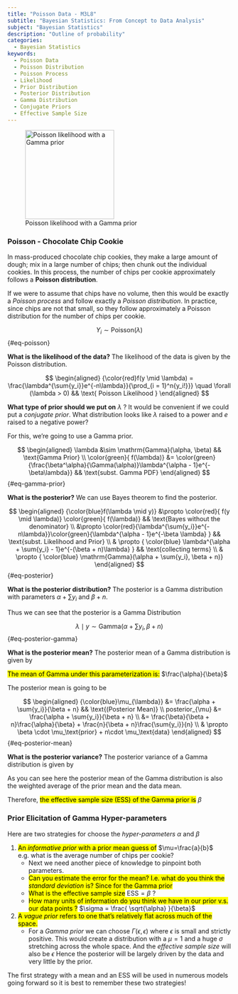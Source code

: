 ```yaml
---
title: "Poisson Data - M3L8"
subtitle: "Bayesian Statistics: From Concept to Data Analysis"
subject: "Bayesian Statistics"
description: "Outline of probability"
categories:
  - Bayesian Statistics
keywords:
  - Poisson Data
  - Poisson Distribution
  - Poisson Process
  - Likelihood
  - Prior Distribution
  - Posterior Distribution
  - Gamma Distribution
  - Conjugate Priors
  - Effective Sample Size
---
```


![Poisson likelihood with a Gamma prior](images/c1l08-ss-01-poisson-data.png){#fig-poisson-likelihood-gamma-prior .column-margin width="200px"}


::: {#exp-chocolate-chip}
### Poisson - Chocolate Chip Cookie

In mass-produced chocolate chip cookies, they make a large amount of dough; mix in a large number of chips; then chunk out the individual cookies. In this process, the number of chips per cookie approximately follows a **Poisson distribution**.

If we were to assume that chips have no volume, then this would be exactly a *Poisson process* and follow exactly a *Poisson distribution*. In practice, since chips are not that small, so they follow approximately a Poisson distribution for the number of chips per cookie.
:::

$$
Y_i \sim \mathrm{Poisson}(\lambda)
$$ {#eq-poisson}

[**What is the likelihood of the data?**]{.column-margin} The likelihood of the data is given by the Poisson distribution.

$$
\begin{aligned}
{\color{red}f(y \mid \lambda) = \frac{\lambda^{\sum{y_i}}e^{-n\lambda}}{\prod_{i = 1}^n{y_i!}}} \quad \forall (\lambda > 0) && \text{ Poisson Likelihood } 
\end{aligned}
$$

[**What type of prior should we put on** $\lambda$ ?]{.column-margin} It would be convenient if we could put a *conjugate prior*. What distribution looks like $\lambda$ raised to a power and $e$ raised to a negative power?

For this, we're going to use a Gamma prior.

$$
\begin{aligned} \lambda &\sim \mathrm{Gamma}(\alpha, \beta) && \text{Gamma Prior} \\ \color{green}{ f(\lambda)} &= \color{green}{\frac{\beta^\alpha}{\Gamma(\alpha)}\lambda^{\alpha - 1}e^{-\beta\lambda}} && \text{subst. Gamma PDF} \end{aligned}
$$ {#eq-gamma-prior}

[**What is the posterior?**]{.column-margin} We can use Bayes theorem to find the posterior.

$$
\begin{aligned} {\color{blue}f(\lambda \mid y)} &\propto \color{red}{ f(y \mid \lambda)} \color{green}{ f(\lambda)} && \text{Bayes without the denominator} \\ &\propto \color{red}{\lambda^{\sum{y_i}}e^{-n\lambda}}\color{green}{\lambda^{\alpha - 1}e^{-\beta \lambda} } && \text{subst. Likelihood and Prior} 
\\ & \propto { \color{blue} \lambda^{\alpha + \sum{y_i} - 1}e^{-(\beta + n)\lambda} } && \text{collecting terms}
\\ & \propto { \color{blue} \mathrm{Gamma}(\alpha + \sum{y_i}, \beta + n)}
\end{aligned} 
$$ {#eq-posterior}

[**What is the posterior distribution?**]{.column-margin} The posterior is a Gamma distribution with parameters $\alpha + \sum{y_i}$ and $\beta + n$.

Thus we can see that the posterior is a Gamma Distribution

$$
\lambda \mid y \sim \mathrm{Gamma}(\alpha + \sum{y_i}, \beta + n)
$$ {#eq-posterior-gamma}

[**What is the posterior mean?**]{.column-margin} The posterior mean of a Gamma distribution is given by

[The mean of Gamma under this parameterization is:]{.mark} $\frac{\alpha}{\beta}$

The posterior mean is going to be

$$
\begin{aligned}
{\color{blue}\mu_{\lambda}} &= \frac{\alpha + \sum{y_i}}{\beta + n} && \text{(Posterior Mean)} \\
posterior_{\mu} 
&= \frac{\alpha + \sum{y_i}}{\beta + n} \\
&= \frac{\beta}{\beta + n}\frac{\alpha}{\beta} + \frac{n}{\beta + n}\frac{\sum{y_i}}{n} \\
& \propto  \beta \cdot \mu_\text{prior} + n\cdot \mu_\text{data}
\end{aligned}
$$ {#eq-posterior-mean}

[**What is the posterior variance?**]{.column-margin} The posterior variance of a Gamma distribution is given by

As you can see here the posterior mean of the Gamma distribution is also the weighted average of the prior mean and the data mean.

Therefore, [the effective sample size (ESS) of the Gamma prior is]{.mark} $\beta$

::: {.callout-tip}
### Prior Elicitation of Gamma Hyper-parameters {#sec-prior-elicitation-of-gamma-hyper-parameters}

Here are two strategies for choose the *hyper-parameters* $\alpha$ and $\beta$

1.  [An *informative prior* with a prior mean guess of]{.mark} $\mu=\frac{a}{b}$ e.g. what is the average number of chips per cookie?
    -   Next we need another piece of knowledge to pinpoint both parameters.
    -   [Can you estimate the error for the mean? I.e. what do you think the *standard deviation* is? Since for the Gamma prior]{.mark}
    -   [What is the effective sample size]{.mark} $\text{ESS}=\beta$ ?
    -   [How many units of information do you think we have in our prior v.s. our data points ?]{.mark} $\sigma = \frac{ \sqrt{\alpha} }{\beta}$
2.  [A *vague prior* \index{vague prior} refers to one that's relatively flat across much of the space.]{.mark}
    -   For a *Gamma prior* we can choose $\Gamma(\epsilon, \epsilon)$ where $\epsilon$ is small and strictly positive. This would create a distribution with a $\mu = 1$ and a huge $\sigma$ stretching across the whole space. And the *effective sample size* will also be $\epsilon$ Hence the posterior will be largely driven by the data and very little by the prior.

:::

The first strategy with a mean and an ESS will be used in numerous models going forward so it is best to remember these two strategies!
